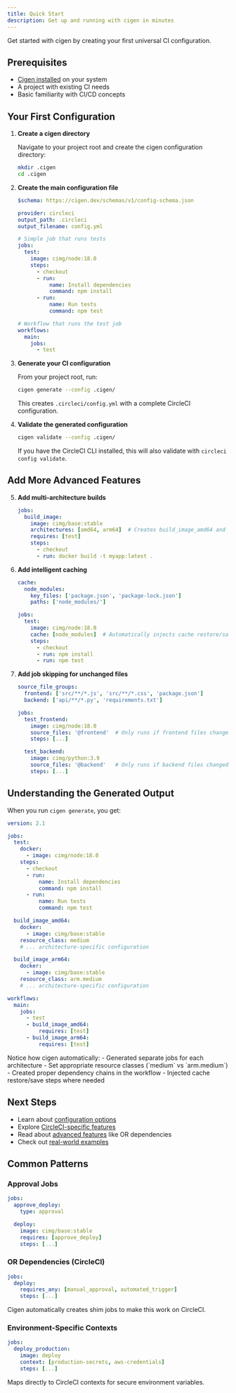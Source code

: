 ```yaml
---
title: Quick Start
description: Get up and running with cigen in minutes
---
```



Get started with cigen by creating your first universal CI configuration.

## Prerequisites

- [Cigen installed](/installation/) on your system
- A project with existing CI needs
- Basic familiarity with CI/CD concepts

## Your First Configuration

<Steps>

1. **Create a cigen directory**

   Navigate to your project root and create the cigen configuration directory:

   ```bash
   mkdir .cigen
   cd .cigen
   ```

2. **Create the main configuration file**

   ```yaml title=".cigen/cigen.yml"
   $schema: https://cigen.dev/schemas/v1/config-schema.json

   provider: circleci
   output_path: .circleci
   output_filename: config.yml

   # Simple job that runs tests
   jobs:
     test:
       image: cimg/node:18.0
       steps:
         - checkout
         - run:
             name: Install dependencies
             command: npm install
         - run:
             name: Run tests
             command: npm test

   # Workflow that runs the test job
   workflows:
     main:
       jobs:
         - test
   ```

3. **Generate your CI configuration**

   From your project root, run:

   ```bash
   cigen generate --config .cigen/
   ```

   This creates `.circleci/config.yml` with a complete CircleCI configuration.

4. **Validate the generated configuration**

   ```bash
   cigen validate --config .cigen/
   ```

   If you have the CircleCI CLI installed, this will also validate with `circleci config validate`.

</Steps>

## Add More Advanced Features

<Steps>

5. **Add multi-architecture builds**

   ```yaml title="Multi-architecture job"
   jobs:
     build_image:
       image: cimg/base:stable
       architectures: [amd64, arm64]  # Creates build_image_amd64 and build_image_arm64
       requires: [test]
       steps:
         - checkout
         - run: docker build -t myapp:latest .
   ```

6. **Add intelligent caching**

   ```yaml title="Automatic cache injection"
   cache:
     node_modules:
       key_files: ['package.json', 'package-lock.json']
       paths: ['node_modules/']

   jobs:
     test:
       image: cimg/node:18.0
       cache: [node_modules]  # Automatically injects cache restore/save
       steps:
         - checkout
         - run: npm install
         - run: npm test
   ```

7. **Add job skipping for unchanged files**

   ```yaml title="Smart job skipping"
   source_file_groups:
     frontend: ['src/**/*.js', 'src/**/*.css', 'package.json']
     backend: ['api/**/*.py', 'requirements.txt']

   jobs:
     test_frontend:
       image: cimg/node:18.0
       source_files: '@frontend'  # Only runs if frontend files changed
       steps: [...]

     test_backend:
       image: cimg/python:3.9
       source_files: '@backend'   # Only runs if backend files changed
       steps: [...]
   ```

</Steps>

## Understanding the Generated Output

When you run `cigen generate`, you get:

```yaml title=".circleci/config.yml"
version: 2.1

jobs:
  test:
    docker:
      - image: cimg/node:18.0
    steps:
      - checkout
      - run:
          name: Install dependencies
          command: npm install
      - run:
          name: Run tests
          command: npm test

  build_image_amd64:
    docker:
      - image: cimg/base:stable
    resource_class: medium
    # ... architecture-specific configuration

  build_image_arm64:
    docker:
      - image: cimg/base:stable
    resource_class: arm.medium
    # ... architecture-specific configuration

workflows:
  main:
    jobs:
      - test
      - build_image_amd64:
          requires: [test]
      - build_image_arm64:
          requires: [test]
```

<Aside type="tip">
Notice how cigen automatically:
- Generated separate jobs for each architecture
- Set appropriate resource classes (`medium` vs `arm.medium`)
- Created proper dependency chains in the workflow
- Injected cache restore/save steps where needed
</Aside>

## Next Steps

- Learn about [configuration options](/configuration/overview/)
- Explore [CircleCI-specific features](/providers/circleci/)
- Read about [advanced features](/advanced/multi-arch/) like OR dependencies
- Check out [real-world examples](/examples/)

## Common Patterns

### Approval Jobs

```yaml
jobs:
  approve_deploy:
    type: approval

  deploy:
    image: cimg/base:stable
    requires: [approve_deploy]
    steps: [...]
```

### OR Dependencies (CircleCI)

```yaml
jobs:
  deploy:
    requires_any: [manual_approval, automated_trigger]
    steps: [...]
```

Cigen automatically creates shim jobs to make this work on CircleCI.

### Environment-Specific Contexts

```yaml
jobs:
  deploy_production:
    image: deploy
    context: [production-secrets, aws-credentials]
    steps: [...]
```

Maps directly to CircleCI contexts for secure environment variables.